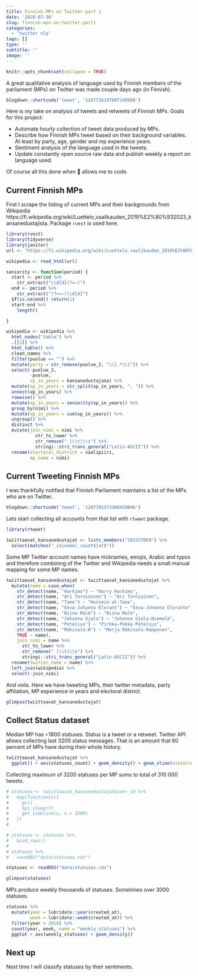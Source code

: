 ```yaml
---
title: Finnish MPs on Twitter part 1
date: '2020-07-30'
slug: finnish-mps-on-twitter-part1
categories:
  - 'twitter nlp'
tags: []
type: ''
subtitle: ''
image: ''
---
```


```r
knitr::opts_chunk$set(collapse = TRUE)
```

A great qualitative analysis of language used by Finnish members of the parliament (MPs) on Twitter was made couple days ago (in Finnish). 

```r
blogdown::shortcode('tweet', '1287726197607149568')
```


Here is my take on analysis of tweets and retweets of Finnish MPs. Goals for this project:

* Automate hourly collection of tweet data produced by MPs.
* Describe how Finnish MPs tweet based on their background variables. At least by party, age, gender and mp experience years.
* Sentiment analysis of the language used in the tweets. 
* Update constantly open source raw data and publish weekly a report on language used.

Of course all this done when 👶 allows me to code. 

## Current Finnish MPs

First I scrape the listing of current MPs and their backgrounds from Wikipedia https://fi.wikipedia.org/wiki/Luettelo_vaalikauden_2019%E2%80%932023_kansanedustajista. Package `rvest` is used here.

```r
library(rvest)
library(tidyverse)
library(janitor)
url <- "https://fi.wikipedia.org/wiki/Luettelo_vaalikauden_2019%E2%80%932023_kansanedustajista"

wikipedia <- read_html(url)

seniority <- function(period) {
  start <- period %>%
    str_extract("\\d{4}(?=–)")
  end <- period %>%
    str_extract("(?<=–)\\d{4}") 
  if(is.na(end)) return(1)
  start:end %>% 
    length()

}

wikipedia <- wikipedia %>% 
  html_nodes("table") %>% 
  .[[2]] %>% 
  html_table() %>% 
  clean_names %>% 
  filter(puolue == "") %>% 
  mutate(party = str_remove(puolue_2, "\\[.*\\]")) %>% 
  select(-puolue_2,
         -puolue,
         xp_in_years = kansanedustajana) %>% 
  mutate(xp_in_years = str_split(xp_in_years, ", ")) %>% 
  unnest(xp_in_years) %>% 
  rowwise() %>% 
  mutate(xp_in_years = seniority(xp_in_years)) %>% 
  group_by(nimi) %>% 
  mutate(xp_in_years = sum(xp_in_years)) %>% 
  ungroup() %>% 
  distinct %>% 
  mutate(join_nimi = nimi %>% 
           str_to_lower %>% 
           str_remove(" |\\t|\\s") %>% 
           stringi::stri_trans_general("Latin-ASCII")) %>% 
  rename(electoral_district = vaalipiiri,
         mp_name = nimi)
```

## Current Tweeting Finnish MPs

I was thankfully notified that Finnish Parliament maintains a list of the MPs who are on Twitter.

```r
blogdown::shortcode('tweet', '1287781573308420096')
```

Lets start collecting all accounts from that list with `rtweet` package.

```r
library(rtweet)

twiittaavat_kansanedustajat <- lists_members("203337069") %>% 
  select(matches("_id|name|_count$|at$"))
```

Some MP Twitter account names have nicknames, emojis, Arabic and typos and therefore combining of the Twitter and Wikipedia needs a small manual mapping for some MP names.

```r
twiittaavat_kansanedustajat <- twiittaavat_kansanedustajat %>%
  mutate(name = case_when(
    str_detect(name, "Harkimo") ~ "Harry Harkimo",
    str_detect(name, "Ari Torniainen") ~ "Ari Torniainen",
    str_detect(name, "Taee") ~ "Hussein al-Taee",
    str_detect(name, "Eeva-Johanna Elorant") ~ "Eeva-Johanna Eloranta",
    str_detect(name, "Niina Malm") ~ "Niina Malm",
    str_detect(name, "Johanna Ojala") ~ "Johanna Ojala-Niemelä",
    str_detect(name, "Petelius") ~ "Pirkka-Pekka Petelius",
    str_detect(name, "Mäkisalo-R") ~ "Merja Mäkisalo-Ropponen",
    TRUE ~ name),
    join_nimi = name %>% 
      str_to_lower %>% 
      str_remove(" |\\t|\\s") %>% 
      stringi::stri_trans_general("Latin-ASCII")) %>%
  rename(twitter_name = name) %>% 
  left_join(wikipedia) %>% 
  select(-join_nimi)
```

And voila. Here we have tweeting MPs, their twitter metadata, party affiliation, MP experience in years and electoral district.

```r
glimpse(twiittaavat_kansanedustajat) 
```
## Collect Status dataset

Median MP has ~1800 statuses. Status is a tweet or a retweet.  Twitter API allows collecting last 3200 status messages. That is an amount that 60 percent of MPs have during their whole history. 

```r
twiittaavat_kansanedustajat %>% 
  ggplot() + aes(statuses_count) + geom_density() + geom_vline(xintercept = median(twiittaavat_kansanedustajat$statuses_count))
```

Collecting maximum of 3200 statuses per MP sums to total of 310 000 tweets.

```r

# statuses <- twiittaavat_kansanedustajat$user_id %>% 
#   map(function(x){
#     gc()
#     Sys.sleep(7)
#     get_timeline(x, n = 3200)
#   })
# 

# statuses <- statuses %>%
#   bind_rows()
# 
# statuses %>% 
#   saveRDS("data/statuses.rds")

statuses <- readRDS("data/statuses.rds")

glimpse(statuses)
```

MPs produce weekly thousands of statuses. Sometimes over 3000 statuses.

```r
statuses %>% 
  mutate(year = lubridate::year(created_at),
         week = lubridate::week(created_at)) %>%
  filter(year > 2018) %>% 
  count(year, week, name = "weekly_statuses") %>% 
  ggplot + aes(weekly_statuses) + geom_density()
```


## Next up

Next time I will classify statuses by their sentiments.

